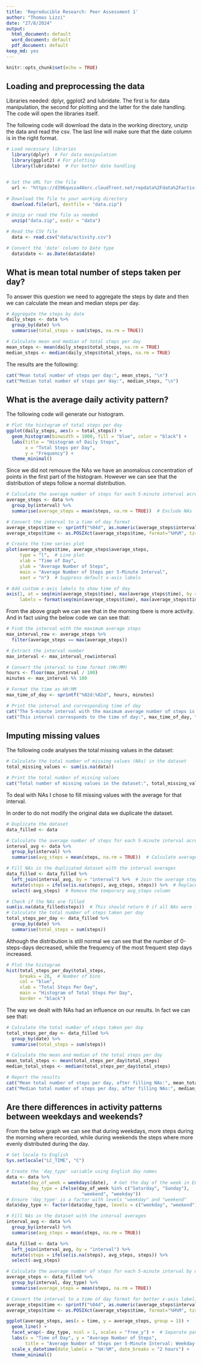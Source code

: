 ```yaml
---
title: 'Reproducible Research: Peer Assessment 1'
author: "Thomas Lizzi"
date: "27/8/2024"
output:
  html_document: default
  word_document: default
  pdf_document: default
keep_md: yes
---
```


```r
knitr::opts_chunk$set(echo = TRUE)
```

## Loading and preprocessing the data

Libraries needed: dplyr, ggplot2 and lubridate. The first is for data manipulation, the second for plotting and the latter for the date handling. The code will open the libraries itself.

The following code will download the data in the working directory, unzip the data and read the csv. The last line will make sure that the date column is in the right format.

```r
# Load necessary libraries
  library(dplyr)  # For data manipulation
  library(ggplot2) # For plotting
  library(lubridate)  # For better date handling


# Set the URL for the file
  url <- "https://d396qusza40orc.cloudfront.net/repdata%2Fdata%2Factivity.zip"

# Download the file to your working directory
  download.file(url, destfile = "data.zip")

# Unzip or read the file as needed
  unzip("data.zip", exdir = "data")

# Read the CSV file
  data <- read.csv("data/activity.csv")

# Convert the 'date' column to Date type
  data$date <- as.Date(data$date)
```
  


## What is mean total number of steps taken per day?

To answer this question we need to aggregate the steps by date and then we can calculate the mean and median steps per day.

```r

# Aggregate the steps by date
daily_steps <- data %>%
  group_by(date) %>%
  summarise(total_steps = sum(steps, na.rm = TRUE))

# Calculate mean and median of total steps per day
mean_steps <- mean(daily_steps$total_steps, na.rm = TRUE)
median_steps <- median(daily_steps$total_steps, na.rm = TRUE)
```

The results are the following:

```r
cat("Mean total number of steps per day:", mean_steps, "\n")
cat("Median total number of steps per day:", median_steps, "\n")

```

## What is the average daily activity pattern?

The following code will generate our histogram.

```r
# Plot the histogram of total steps per day
ggplot(daily_steps, aes(x = total_steps)) +
  geom_histogram(binwidth = 1000, fill = "blue", color = "black") +
  labs(title = "Histogram of Daily Steps",
       x = "Total Steps per Day",
       y = "Frequency") +
  theme_minimal()
```
Since we did not remouve the NAs we have an anomalous concentration of points in the first part of the histogram. However we can see that the distribution of steps follow a normal distribution.

```r
# Calculate the average number of steps for each 5-minute interval across all days
average_steps <- data %>%
  group_by(interval) %>%
  summarise(average_steps = mean(steps, na.rm = TRUE))  # Exclude NAs

# Convert the interval to a time of day format
average_steps$time <- sprintf("%04d", as.numeric(average_steps$interval))
average_steps$time <- as.POSIXct(average_steps$time, format="%H%M", tz="UTC")

# Create the time series plot
plot(average_steps$time, average_steps$average_steps, 
     type = "l",  # Line plot
     xlab = "Time of Day", 
     ylab = "Average Number of Steps", 
     main = "Average Number of Steps per 5-Minute Interval",
     xaxt = "n")  # Suppress default x-axis labels

# Add custom x-axis labels to show time of day
axis(1, at = seq(min(average_steps$time), max(average_steps$time), by = "1 hour"), 
     labels = format(seq(min(average_steps$time), max(average_steps$time), by = "1 hour"), "%H:%M"))
```
From the above graph we can see that in the morning tbere is more activity. And in fact using the below code we can see that:

```r
# Find the interval with the maximum average steps
max_interval_row <- average_steps %>%
  filter(average_steps == max(average_steps))

# Extract the interval number
max_interval <- max_interval_row$interval

# Convert the interval to time format (HH:MM)
hours <- floor(max_interval / 100)
minutes <- max_interval %% 100

# Format the time as HH:MM
max_time_of_day <- sprintf("%02d:%02d", hours, minutes)

# Print the interval and corresponding time of day
cat("The 5-minute interval with the maximum average number of steps is:", max_interval, "\n")
cat("This interval corresponds to the time of day:", max_time_of_day, "\n")
```


## Imputing missing values

The following code analyses the total missing values in the dataset:

```r
# Calculate the total number of missing values (NAs) in the dataset
total_missing_values <- sum(is.na(data))

# Print the total number of missing values
cat("Total number of missing values in the dataset:", total_missing_values, "\n")

```

To deal with NAs I chose to fill missing values with the average for that interval.

In order to do not modify the original data we duplicate the dataset.

```r
# Duplicate the dataset
data_filled <- data

# Calculate the average number of steps for each 5-minute interval across all days
interval_avg <- data %>%
  group_by(interval) %>%
  summarise(avg_steps = mean(steps, na.rm = TRUE))  # Calculate average excluding NAs

# Fill NAs in the duplicated dataset with the interval averages
data_filled <- data_filled %>%
  left_join(interval_avg, by = "interval") %>%  # Join the average steps by interval
  mutate(steps = ifelse(is.na(steps), avg_steps, steps)) %>%  # Replace NAs with interval average
  select(-avg_steps)  # Remove the temporary avg_steps column

# Check if the NAs are filled
sum(is.na(data_filled$steps))  # This should return 0 if all NAs were filled
# Calculate the total number of steps taken per day
total_steps_per_day <- data_filled %>%
  group_by(date) %>%
  summarise(total_steps = sum(steps))
```

Although the distribution is still normal we can see that the number of 0-steps-days decreased, while the frequency of the most frequent step days increased.


```r
# Plot the histogram
hist(total_steps_per_day$total_steps, 
     breaks = 20,  # Number of bins
     col = "blue", 
     xlab = "Total Steps Per Day", 
     main = "Histogram of Total Steps Per Day",
     border = "black")
```
The way we dealt with NAs had an influence on our results. In fact we can see that:

```r
# Calculate the total number of steps taken per day
total_steps_per_day <- data_filled %>%
  group_by(date) %>%
  summarise(total_steps = sum(steps))

# Calculate the mean and median of the total steps per day
mean_total_steps <- mean(total_steps_per_day$total_steps)
median_total_steps <- median(total_steps_per_day$total_steps)

# Report the results
cat("Mean total number of steps per day, after filling NAs:", mean_total_steps, "\n")
cat("Median total number of steps per day, after filling NAs:", median_total_steps, "\n")

```

## Are there differences in activity patterns between weekdays and weekends?

From the below graph we can see that during weekdays, more steps during the morning where recorded, while during weekends the steps where more evenly distributed during the day.

```r
# Set locale to English
Sys.setlocale("LC_TIME", "C")

# Create the 'day_type' variable using English day names
data <- data %>%
  mutate(day_of_week = weekdays(date),  # Get the day of the week in English
         day_type = ifelse(day_of_week %in% c("Saturday", "Sunday"), 
                            "weekend", "weekday"))
# Ensure 'day_type' is a factor with levels "weekday" and "weekend"
data$day_type <- factor(data$day_type, levels = c("weekday", "weekend"))

# Fill NAs in the dataset with the interval averages
interval_avg <- data %>%
  group_by(interval) %>%
  summarise(avg_steps = mean(steps, na.rm = TRUE))

data_filled <- data %>%
  left_join(interval_avg, by = "interval") %>%
  mutate(steps = ifelse(is.na(steps), avg_steps, steps)) %>%
  select(-avg_steps)

# Calculate the average number of steps for each 5-minute interval by day_type
average_steps <- data_filled %>%
  group_by(interval, day_type) %>%
  summarise(average_steps = mean(steps, na.rm = TRUE))

# Convert the interval to a time of day format for better x-axis labeling
average_steps$time <- sprintf("%04d", as.numeric(average_steps$interval))
average_steps$time <- as.POSIXct(average_steps$time, format="%H%M", tz="UTC")

ggplot(average_steps, aes(x = time, y = average_steps, group = 1)) +
  geom_line() +
  facet_wrap(~ day_type, ncol = 1, scales = "free_y") +  # Separate panels for weekday and weekend
  labs(x = "Time of Day", y = "Average Number of Steps",
       title = "Average Number of Steps per 5-Minute Interval: Weekday vs Weekend") +
  scale_x_datetime(date_labels = "%H:%M", date_breaks = "2 hours") +
  theme_minimal()

```

